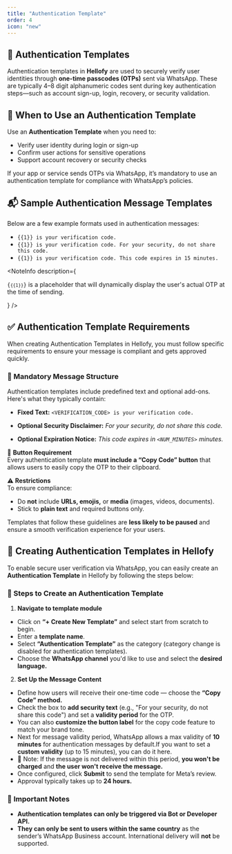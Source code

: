 ```yaml
---
title: "Authentication Template"
order: 4
icon: "new"
---
```


## 🔐 Authentication Templates
Authentication templates in **Hellofy** are used to securely verify user identities through **one-time passcodes (OTPs)** sent via WhatsApp. These are typically 4–8 digit alphanumeric codes sent during key authentication steps—such as account sign-up, login, recovery, or security validation.

## 🧾 When to Use an Authentication Template
Use an **Authentication Template** when you need to:
- Verify user identity during login or sign-up
- Confirm user actions for sensitive operations
- Support account recovery or security checks

If your app or service sends OTPs via WhatsApp, it’s mandatory to use an authentication template for compliance with WhatsApp’s policies.

## 📬 Sample Authentication Message Templates
Below are a few example formats used in authentication messages:
- `{{1}} is your verification code.`
- `{{1}} is your verification code. For your security, do not share this code.`
- `{{1}} is your verification code. This code expires in 15 minutes.`

<NoteInfo
  description={
    <p className="text-sm text-fd-foreground !my-0 px-2 py-2">
      <span className="text-primary"><code>{`{{1}}`}</code></span> is a placeholder that will dynamically display the user's actual OTP at the time of sending.
    </p>
  }
/>


## ✅ Authentication Template Requirements
When creating Authentication Templates in Hellofy, you must follow specific requirements to ensure your message is compliant and gets approved quickly.

### 📌 Mandatory Message Structure
Authentication templates include predefined text and optional add-ons. Here's what they typically contain:
- **Fixed Text:**
 `<VERIFICATION_CODE> is your verification code.`


- **Optional Security Disclaimer:**
 _For your security, do not share this code._


- **Optional Expiration Notice:**
 _This code expires in `<NUM_MINUTES>` minutes._


🧷 **Button Requirement**\
Every authentication template **must include a “Copy Code” button** that allows users to easily copy the OTP to their clipboard.

<DefaultVector />

⚠️ **Restrictions**\
To ensure compliance:
- Do **not** include **URLs, emojis,** or **media** (images, videos, documents).
- Stick to **plain text** and required buttons only.


Templates that follow these guidelines are **less likely to be paused** and ensure a smooth verification experience for your users.

## 🔐 Creating Authentication Templates in Hellofy
To enable secure user verification via WhatsApp, you can easily create an **Authentication Template** in Hellofy by following the steps below:

### 🧩 Steps to Create an Authentication Template
1. **Navigate to template module**
- Click on **“+ Create New Template”**  and select start from scratch to begin.
- Enter a **template name**.
- Select **“Authentication Template”** as the category (category change is disabled for authentication templates).
- Choose the **WhatsApp channel** you'd like to use and select the **desired language.**

<DefaultVector />

2. **Set Up the Message Content**


- Define how users will receive their one-time code — choose the **“Copy Code” method.**
- Check the box to **add security text** (e.g., "For your security, do not share this code") and set a **validity period** for the OTP.
- You can also **customize the button label** for the copy code feature to match your brand tone.
- Next for message validity period, WhatsApp allows a max validity of **10 minutes** for authentication messages by default.If you want to set a **custom validity** (up to 15 minutes), you can do it here.
- 📝 Note: If the message is not delivered within this period, **you won't be charged** and **the user won't receive the message.**
- Once configured, click **Submit** to send the template for Meta’s review.
- Approval typically takes up to **24 hours.**

<DefaultVector />

### 📌 **Important Notes**
- **Authentication templates can only be triggered via Bot or Developer API.**
- **They can only be sent to users within the same country** as the sender’s WhatsApp Business account. International delivery will **not** be supported.

